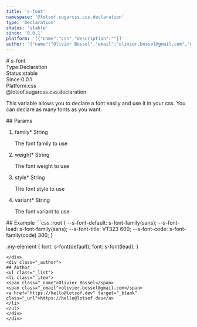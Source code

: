 ```yaml
---
title: 's-font'
namespace: '@lotsof.sugarcss.css.declaration'
type: 'Declaration'
status: 'stable'
since: '0.0.1'
platform: '[{"name":"css","description":""}]'
author: '{"name":"Olivier Bossel","email":"olivier.bossel@gmail.com","url":"https://hello@lotsof.dev"}'
---
```

<div class="docmap-mdx">
# s-font
<div class="_metas">
<div class="_type"><span class="_type-label">Type:</span><span class="_type-value">Declaration</span></div>
<div class="_status"><span class="_status-label">Status:</span><span class="_status-value -stable">stable</span></div>
<div class="_since"><span class="_since-label">Since:</span><span class="_since-value">0.0.1</span></div>
<div class="_platform"><span class="_platform-label">Platform:</span><span class="_platform-value -css">css</span></div>
</div>
<div class="_namespace">@lotsof.sugarcss.css.declaration</div>
<div class="_description">
<p>This variable allows you to declare a font easily and use it in your css.
You can declare as many fonts as you want.</p>

</div>
<div class="_params">
## Params
<ol class="_list">
<li class="_item">
<span class="_name">family<span class="_required">*</span></span><span class="_default"></span> <span class="_type">String</span>
<p class="_description">The font family to use</p>
</li>
<li class="_item">
<span class="_name">weight<span class="_required">*</span></span><span class="_default"></span> <span class="_type">String</span>
<p class="_description">The font weight to use</p>
</li>
<li class="_item">
<span class="_name">style<span class="_required">*</span></span><span class="_default"></span> <span class="_type">String</span>
<p class="_description">The font style to use</p>
</li>
<li class="_item">
<span class="_name">variant<span class="_required">*</span></span><span class="_default"></span> <span class="_type">String</span>
<p class="_description">The font variant to use</p>
</li>
</ol>
</div>
<div class="_examples">
## Example
```css
:root {
   --s-font-default: s-font-family(sans);
   --s-font-lead: s-font-family(sans);
   --s-font-title: VT323 600;
   --s-font-code: s-font-family(code) 300;
}

.my-element {
   font: s-font(default);
   font: s-font(lead);
}
```
</div>
<div class="_author">
## Author
<ul class="_list">
<li class="_item">
<span class="_name">Olivier Bossel</span>
<span class="_email">olivier.bossel@gmail.com</span>
<a href="https://hello@lotsof.dev" target="_blank" class="_url">https://hello@lotsof.dev</a>
</li>
</ul>
</div>
</div>